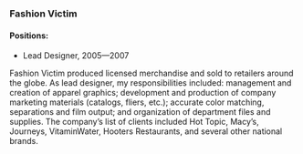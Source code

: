 
### Fashion Victim
#### Positions:
<ul className={styles.jobTitles}>
  <li>Lead Designer, 2005—2007</li>
</ul>

Fashion Victim produced licensed merchandise and sold to retailers around the globe. As lead designer, my responsibilities included: management and creation of apparel graphics; development and production of company marketing materials (catalogs, fliers, etc.); accurate color matching, separations and film output; and organization of department files and supplies. The company’s list of clients included Hot Topic, Macy’s, Journeys, VitaminWater, Hooters Restaurants, and several other national brands.

